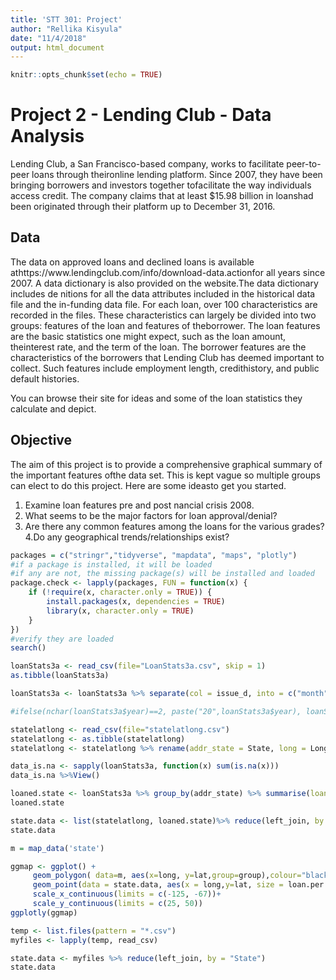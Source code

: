 ```yaml
---
title: 'STT 301: Project'
author: "Rellika Kisyula"
date: "11/4/2018"
output: html_document
---
```


```r
knitr::opts_chunk$set(echo = TRUE)
```

# Project 2 - Lending Club - Data Analysis


Lending Club,  a San Francisco-based company,  works to facilitate peer-to-peer loans through theironline  lending  platform.   Since  2007,  they  have  been  bringing  borrowers  and  investors  together  tofacilitate the way individuals access credit.  The company claims that at least $15.98 billion in loanshad been originated through their platform up to December 31, 2016.

## Data
The data on approved loans and declined loans is available athttps://www.lendingclub.com/info/download-data.actionfor all years since 2007.  A data dictionary is also provided on the website.The data dictionary includes  de nitions  for  all the data  attributes included in the  historical  data file and the in-funding  data file. For each  loan, over 100  characteristics are recorded  in the files. These characteristics can largely be divided into two groups:  features of the loan and features of theborrower. The loan features are the basic statistics one might expect, such as the loan amount, theinterest rate, and the term of the loan.  The borrower features are the characteristics of the borrowers that Lending Club has deemed important to collect. Such features include employment length, credithistory, and public default histories.

You can browse their site for ideas and some of the loan statistics they calculate and depict.

## Objective
The aim of this project is to provide a comprehensive graphical summary of the important features ofthe data set.  This is kept vague so multiple groups can elect to do this project.  Here are some ideasto get you started.

1. Examine loan features pre and post  nancial crisis 2008.
2. What seems to be the major factors for loan approval/denial?
3. Are there any common features among the loans for the various grades?
4.Do any geographical trends/relationships exist?

```r
packages = c("stringr","tidyverse", "mapdata", "maps", "plotly")
#if a package is installed, it will be loaded
#if any are not, the missing package(s) will be installed and loaded
package.check <- lapply(packages, FUN = function(x) {
    if (!require(x, character.only = TRUE)) {
        install.packages(x, dependencies = TRUE)
        library(x, character.only = TRUE)
    }
})
#verify they are loaded
search()
```


```r
loanStats3a <- read_csv(file="LoanStats3a.csv", skip = 1)
as.tibble(loanStats3a)
```

```r
loanStats3a <- loanStats3a %>% separate(col = issue_d, into = c("month", "year"), sep="-")
```

```r
#ifelse(nchar(loanStats3a$year)==2, paste("20",loanStats3a$year), loanStats3a$year)
```

```r
statelatlong <- read_csv(file="statelatlong.csv")
statelatlong <- as.tibble(statelatlong)
statelatlong <- statelatlong %>% rename(addr_state = State, long = Longitude, lat = Latitude)
```

```r
data_is.na <- sapply(loanStats3a, function(x) sum(is.na(x)))
data_is.na %>%View()
```


```r
loaned.state <- loanStats3a %>% group_by(addr_state) %>% summarise(loan.per.state = sum(loan_amnt, rm.na =T))
loaned.state
```

```r
state.data <- list(statelatlong, loaned.state)%>% reduce(left_join, by = "addr_state")
state.data
```




```r
m = map_data('state')

ggmap <- ggplot() + 
     geom_polygon( data=m, aes(x=long, y=lat,group=group),colour="black", fill="white" )+
     geom_point(data = state.data, aes(x = long,y=lat, size = loan.per.state), colour = "red", na.rm = TRUE, shape=1) +
     scale_x_continuous(limits = c(-125, -67))+
     scale_y_continuous(limits = c(25, 50))
ggplotly(ggmap)
```





```r
temp <- list.files(pattern = "*.csv")
myfiles <- lapply(temp, read_csv)
```

```r
state.data <- myfiles %>% reduce(left_join, by = "State")
state.data
```


